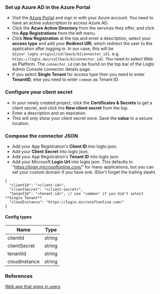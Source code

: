 ### Set up Azure AD in the Azure Portal

- Visit the [Azure Portal](https://portal.azure.com/#home) and sign in with your Azure account. You need to have an active subscription to access Azure AD.
- Click the **Azure Active Directory** from the services they offer, and click the **App Registrations** from the left menu.
- Click **New Registration** at the top and enter a description, select your **access type** and add your **Redirect URI**, which redirect the user to the application after logging in. In our case, this will be `${your_logto_origin}/callback/${connector_id}`. e.g. `https://logto.dev/callback/${connector_id}`. You need to select Web as Platform. The `connector_id` can be found on the top bar of the Logto Admin Console connector details page.
- If you select **Single Tenant** for access type then you need to enter **TenantID**, else you need to enter `common` as Tenant ID.

### Configure your client secret
- In your newly created project, click the **Certificates & Secrets** to get a client secret, and click the **New client secret** from the top.
- Enter a description and an expiration.
- This will only show your client secret once. Save the **value** to a secure location.

### Compose the connector JSON
- Add your App Registration's **Client ID** into logto json.
- Add your **Client Secret** into logto json.
- Add your App Registration's **Tenant ID** into logto json.
- Add your Microsoft **Login Url** into logto json. This defaults to "https://login.microsoftonline.com/" for many applications, but you can set your custom domain if you have one. (Don't forget the trailing slash)

```jsonc
{
  "clientId": "<client-id>",
  "clientSecret": "<client-secret>",
  "tenantId": "<tenant-id>", // use "common" if you did't select **Single Tenant**
  "cloudInstance": "https://login.microsoftonline.com/"
}
```

#### Config types

| Name          | Type   |
| ------------- | ------ |
| clientId      | string |
| clientSecret  | string |
| tenantId      | string |
| cloudInstance | string |

### References
[Web app that signs in users](https://docs.microsoft.com/en-us/azure/active-directory/develop/scenario-web-app-sign-user-overview?tabs=nodejs)
